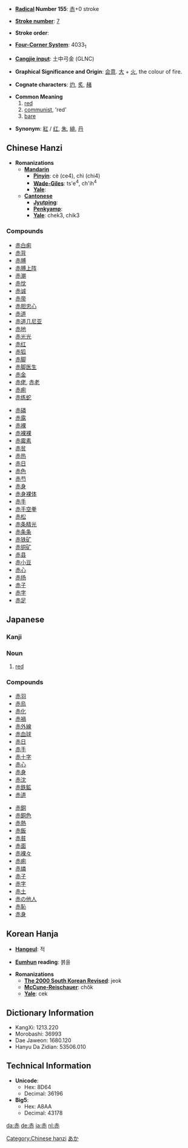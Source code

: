 * '''[[Wiktionary:Chinese radical index| Radical]] Number 155''': [[Wiktionary:Chinese radical index 赤|赤]]+0 stroke

* '''[[Wiktionary:Chinese total strokes index|Stroke number]]''': [[Wiktionary:Chinese total strokes index 7|7]]

* '''Stroke order''': 

* '''[[Wiktionary:Chinese four corner index|Four-Corner System]]''': 4033<sub>1</sub>

* '''[[Wiktionary:Chinese Cangjie index|Cangjie input]]''': 土中弓金 (GLNC)

* '''Graphical Significance and Origin''': [[会意]]. [[大]] + [[火]], the colour of fire.

* '''Cognate characters''': [[灼]], [[炙]], [[赭]]

* '''Common Meaning'''
*#[[red]]
*#[[communist]], 'red'
*#[[bare]]

*'''Synonym''': [[紅]] / [[红]], [[朱]], [[緋]], [[丹]]

== Chinese Hanzi ==

* '''Romanizations'''
** '''[[Mandarin]]'''
*** '''[[Pinyin]]''': cè (ce4), chì (chi4)
*** '''[[Wade-Giles]]''': ts'e<sup>4</sup>, ch'ih<sup>4</sup>
*** '''[[Yale]]''': 
** '''[[Cantonese]]'''
*** '''[[Jyutping]]''':
*** '''[[Penkyamp]]''': 
*** '''[[Yale]]''': chek3, chik3

===Compounds===
{{top}}
*[[赤白痢]]
*[[赤背]]
*[[赤膊]]
*[[赤膊上阵]]
*[[赤潮]]
*[[赤忱]]
*[[赤诚]]
*[[赤带]]
*[[赤胆忠心]]
*[[赤道]]
*[[赤道几尼亚]]
*[[赤地]]
*[[赤光光]]
*[[赤红]]
*[[赤狐]]
*[[赤脚]]
*[[赤脚医生]]
*[[赤金]]
*[[赤佬]], [[赤老]]
*[[赤痢]]
*[[赤练蛇]]
{{mid}}
*[[赤磷]]
*[[赤露]]
*[[赤裸]]
*[[赤裸裸]]
*[[赤霉素]]
*[[赤贫]]
*[[赤热]]
*[[赤日]]
*[[赤色]]
*[[赤芍]]
*[[赤身]]
*[[赤身裸体]]
*[[赤手]]
*[[赤手空拳]]
*[[赤松]]
*[[赤条精光]]
*[[赤条条]]
*[[赤铁矿]]
*[[赤铜矿]]
*[[赤县]]
*[[赤小豆]]
*[[赤心]]
*[[赤扬]]
*[[赤子]]
*[[赤字]]
*[[赤足]]
{{bottom}}

== Japanese ==
===Kanji===
{{kanji2|[[せき]] ([[seki]]), [[しゃく]] ([[shaku]])|[[あか]] ([[aka]]), [[あかい]] ([[akai]])}}
===Noun===
{{janoun|あか|aka}}
# [[red]]

===Compounds===
{{top}}
*[[赤羽]]
*[[赤烏]]
*[[赤化]]
*[[赤禍]]
*[[赤外線]]
*[[赤血球]]
*[[赤日]]
*[[赤手]]
*[[赤十字]]
*[[赤心]]
*[[赤身]]
*[[赤沈]]
*[[赤鉄鉱]]
*[[赤道]]
{{mid}}
*[[赤銅]]
*[[赤銅色]]
*[[赤熱]]
*[[赤飯]]
*[[赤貧]]
*[[赤面]]
*[[赤裸々]]
*[[赤痢]]
*[[赤燐]]
*[[赤子]]
*[[赤字]]
*[[赤土]]
*[[赤の他人]]
*[[赤恥]]
*[[赤身]]
{{bottom}}

== Korean Hanja ==

* '''[[Hangeul]]''': 적

* '''[[Eumhun]] reading''': 븕을

* '''Romanizations'''
** '''[[The 2000 South Korean Revised Romanization|The 2000 South Korean Revised]]''': jeok
** '''[[McCune-Reischauer]]''': chŏk
** '''[[Yale]]''': cek

== Dictionary Information ==

* KangXi: 1213.220
* Morobashi: 36993
* Dae Jaweon: 1680.120
* Hanyu Da Zidian: 53506.010

== Technical Information ==

* '''Unicode''':
** Hex: 8D64
** Decimal: 36196
* '''Big5''':
** Hex: A8AA
** Decimal: 43178

[[Category:Chinese hanzi]]
[[Category:ja:Colors|あか]]

[[da:赤]]
[[de:赤]]
[[ja:赤]]
[[nl:赤]]